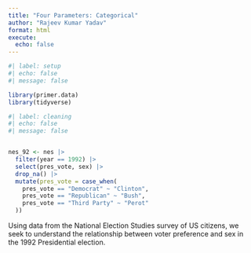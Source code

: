 ```yaml
---
title: "Four Parameters: Categorical"
author: "Rajeev Kumar Yadav"
format: html
execute: 
  echo: false
---
```


```r
#| label: setup
#| echo: false
#| message: false

library(primer.data)
library(tidyverse)
```

```r
#| label: cleaning
#| echo: false
#| message: false


nes_92 <- nes |> 
  filter(year == 1992) |>
  select(pres_vote, sex) |>
  drop_na() |> 
  mutate(pres_vote = case_when(
    pres_vote == "Democrat" ~ "Clinton",
    pres_vote == "Republican" ~ "Bush",
    pres_vote == "Third Party" ~ "Perot"
  ))

```

Using data from the National Election Studies survey of US citizens, we seek to understand the relationship between voter preference and sex in the 1992 Presidential election.
